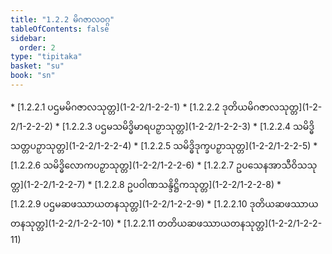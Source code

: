 ```yaml
---
title: "1.2.2 မိဂဇာလဝဂ္ဂ"
tableOfContents: false
sidebar:
  order: 2
type: "tipitaka"
basket: "su"
book: "sn"
---
```



<DynamicBreadcrumb />



<TableOfContents book="sn" section="1.2.2">
* [1.2.2.1 ပဌမမိဂဇာလသုတ္တ](1-2-2/1-2-2-1)
* [1.2.2.2 ဒုတိယမိဂဇာလသုတ္တ](1-2-2/1-2-2-2)
* [1.2.2.3 ပဌမသမိဒ္ဓိမာရပဉှာသုတ္တ](1-2-2/1-2-2-3)
* [1.2.2.4 သမိဒ္ဓိသတ္တပဉှာသုတ္တ](1-2-2/1-2-2-4)
* [1.2.2.5 သမိဒ္ဓိဒုက္ခပဉှာသုတ္တ](1-2-2/1-2-2-5)
* [1.2.2.6 သမိဒ္ဓိလောကပဉှာသုတ္တ](1-2-2/1-2-2-6)
* [1.2.2.7 ဥပသေနအာသီဝိသသုတ္တ](1-2-2/1-2-2-7)
* [1.2.2.8 ဥပဝါဏသန္ဒိဋ္ဌိကသုတ္တ](1-2-2/1-2-2-8)
* [1.2.2.9 ပဌမဆဖဿာယတနသုတ္တ](1-2-2/1-2-2-9)
* [1.2.2.10 ဒုတိယဆဖဿာယတနသုတ္တ](1-2-2/1-2-2-10)
* [1.2.2.11 တတိယဆဖဿာယတနသုတ္တ](1-2-2/1-2-2-11)
</TableOfContents>